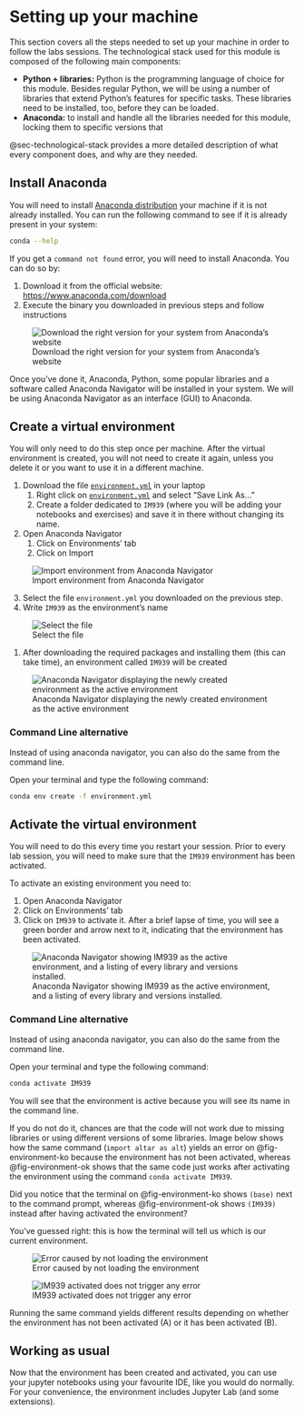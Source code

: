 # Setting up your machine {#sec-setup}

This section covers all the steps needed to set up your machine in order to follow the labs sessions. The technological stack used for this module is composed of the following main components:

- **Python + libraries:** Python is the programming language of choice for this module. Besides regular Python, we will be using a number of libraries that extend Python's features for specific tasks. These libraries need to be installed, too, before they can be loaded.
- **Anaconda:** to install and handle all the libraries needed for this module, locking them to specific versions that 

::: callout-tip

@sec-technological-stack provides a more detailed description of what every component does, and why are they needed.

:::

## Install Anaconda

You will need to install [Anaconda distribution](https://www.anaconda.com) your machine if it is not already installed. You can run the following command to see if it is already present in your system:

``` .bash
conda --help
```

If you get a `command not found` error, you will need to install Anaconda. You can do so by:

1. Download it from the official website: <https://www.anaconda.com/download>
2. Execute the binary you downloaded in previous steps and follow instructions

![Download the right version for your system from Anaconda's website](media/anaconda-download.png){#fig-anaconda-download}

Once you've done it, Anaconda, Python, some popular libraries and a software called Anaconda Navigator will be installed in your system. We will be using Anaconda Navigator as an interface (GUI) to Anaconda.

## Create a virtual environment

::: callout-important

You will only need to do this step once per machine. After the virtual environment is created, you will not need to create it again, unless you delete it or you want to use it in a different machine.

:::

1. Download the file [`environment.yml`](https://github.com/WarwickCIM/IM939_handbook/raw/main/environment.yml) in your laptop
   1. Right click on [`environment.yml`](https://github.com/WarwickCIM/IM939_handbook/raw/main/environment.yml) and select "Save Link As..."
   2. Create a folder dedicated to `IM939` (where you will be adding your notebooks and exercises) and save it in there without changing its name.
2. Open Anaconda Navigator
   1. Click on Environments' tab
   2. Click on Import
   
![Import environment from Anaconda Navigator](media/anaconda-evironment-import.png){#fig-environment-import1}

   3. Select the file `environment.yml` you downloaded on the previous step.
   4. Write `IM939` as the environment's name

![Select the file](media/anaconda-evironment-import-2.png){#fig-environment-import2}

   1. After downloading the required packages and installing them (this can take time), an environment called `IM939` will be created

![Anaconda Navigator displaying the newly created environment as the active environment](media/anaconda-evironment-import-3.png){#fig-environment-created}

::: callout-tip

### Command Line alternative

Instead of using anaconda navigator, you can also do the same from the command line.

Open your terminal and type the following command:

``` .bash
conda env create -f environment.yml
```

:::

## Activate the virtual environment

::: callout-important

You will need to do this every time you restart your session. Prior to every lab session, you will need to make sure that the `IM939`  environment has been activated.  

:::

To activate an existing environment you need to:

1. Open Anaconda Navigator
2. Click on Environments' tab
3. Click on `IM939` to activate it. After a brief lapse of time, you will see a green border and arrow next to it, indicating that the environment has been activated.

![Anaconda Navigator showing IM939 as the active environment, and a listing of every library and versions installed.](media/anaconda-navigator-active.png){#fig-environment-active}


::: callout-tip

### Command Line alternative

Instead of using anaconda navigator, you can also do the same from the command line.

Open your terminal and type the following command:

``` .bash
conda activate IM939
```

You will see that the environment is active because you will see its name in the command line.

:::


::: callout-warning

If you do not do it, chances are that the code will not work due to missing libraries or using different versions of some libraries. Image below shows how the same command (`import altar as alt`) yields an error on @fig-environment-ko because the environment has not been activated, whereas @fig-environment-ok shows that the same code just works after activating the environment using the command `conda activate IM939`.

::: aside

::: callout-tip

Did you notice that the terminal on @fig-environment-ko shows `(base)` next to the command prompt, whereas @fig-environment-ok shows `(IM939)` instead after having activated the environment? 

You've guessed right: this is how the terminal will tell us which is our current environment.

:::

:::

::: {#fig-environments-selected layout-ncol=1}

![Error caused by not loading the environment](media/environment-not-activated.png){#fig-environment-ko}

![IM939 activated does not trigger any error](media/environment-activated.png){#fig-environment-ok}

Running the same command yields different results depending on whether the environment has not been activated (A) or it has been activated (B).
:::


:::

## Working as usual

Now that the environment has been created and activated, you can use your jupyter notebooks using your favourite IDE, like you would do normally. For your convenience, the environment includes Jupyter Lab (and some extensions).

